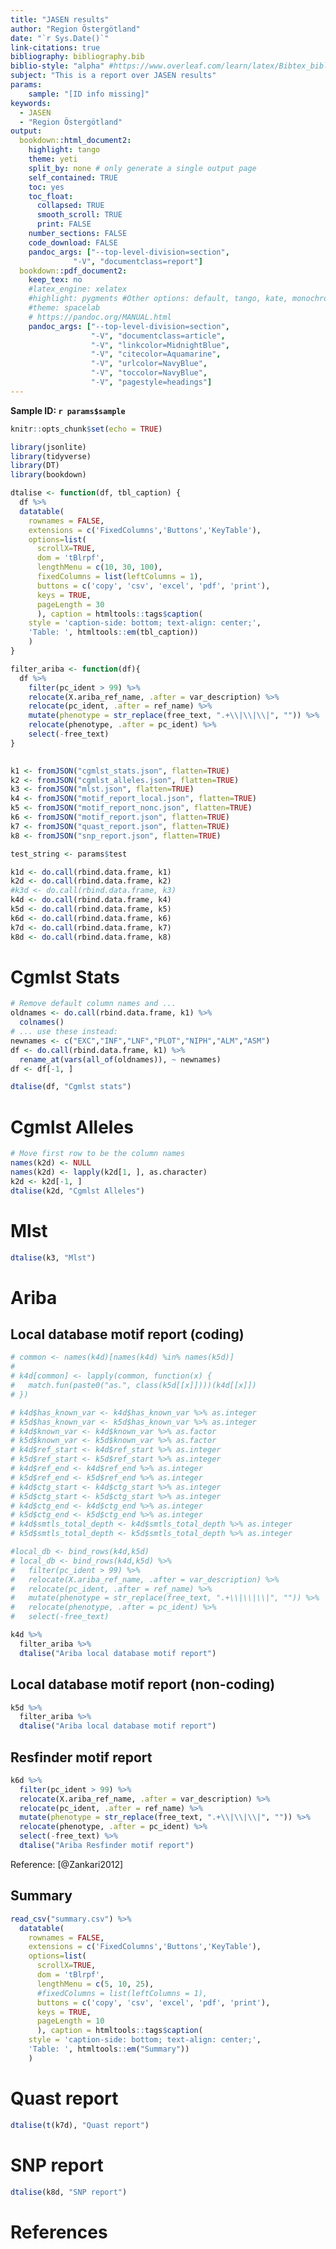 ```yaml
---
title: "JASEN results"
author: "Region Östergötland"
date: "`r Sys.Date()`"
link-citations: true
bibliography: bibliography.bib
biblio-style: "alpha" #https://www.overleaf.com/learn/latex/Bibtex_bibliography_styles
subject: "This is a report over JASEN results"
params:
    sample: "[ID info missing]"
keywords: 
  - JASEN
  - "Region Östergötland"
output:
  bookdown::html_document2:
    highlight: tango
    theme: yeti
    split_by: none # only generate a single output page
    self_contained: TRUE
    toc: yes
    toc_float: 
      collapsed: TRUE
      smooth_scroll: TRUE
      print: FALSE
    number_sections: FALSE
    code_download: FALSE
    pandoc_args: ["--top-level-division=section",
              "-V", "documentclass=report"]
  bookdown::pdf_document2:
    keep_tex: no
    #latex_engine: xelatex
    #highlight: pygments #Other options: default, tango, kate, monochrome, espresso, zenburn, haddock, and textmate
    #theme: spacelab
    # https://pandoc.org/MANUAL.html
    pandoc_args: ["--top-level-division=section",
                  "-V", "documentclass=article",
                  "-V", "linkcolor=MidnightBlue",
                  "-V", "citecolor=Aquamarine",
                  "-V", "urlcolor=NavyBlue",
                  "-V", "toccolor=NavyBlue",
                  "-V", "pagestyle=headings"]
---
```


**Sample ID: `r params$sample`**

```r
knitr::opts_chunk$set(echo = TRUE)
```


```r
library(jsonlite)
library(tidyverse)
library(DT)
library(bookdown)

dtalise <- function(df, tbl_caption) {
  df %>%
  datatable( 
    rownames = FALSE,
    extensions = c('FixedColumns','Buttons','KeyTable'),
    options=list(
      scrollX=TRUE,
      dom = 'tBlrpf',
      lengthMenu = c(10, 30, 100),
      fixedColumns = list(leftColumns = 1),
      buttons = c('copy', 'csv', 'excel', 'pdf', 'print'),
      keys = TRUE,
      pageLength = 30
      ), caption = htmltools::tags$caption(
    style = 'caption-side: bottom; text-align: center;',
    'Table: ', htmltools::em(tbl_caption))
    )
}

filter_ariba <- function(df){
  df %>% 
    filter(pc_ident > 99) %>%
    relocate(X.ariba_ref_name, .after = var_description) %>%
    relocate(pc_ident, .after = ref_name) %>%
    mutate(phenotype = str_replace(free_text, ".+\\|\\|\\|", "")) %>%
    relocate(phenotype, .after = pc_ident) %>%
    select(-free_text)
}
  

k1 <- fromJSON("cgmlst_stats.json", flatten=TRUE)
k2 <- fromJSON("cgmlst_alleles.json", flatten=TRUE)
k3 <- fromJSON("mlst.json", flatten=TRUE)
k4 <- fromJSON("motif_report_local.json", flatten=TRUE)
k5 <- fromJSON("motif_report_nonc.json", flatten=TRUE)
k6 <- fromJSON("motif_report.json", flatten=TRUE)
k7 <- fromJSON("quast_report.json", flatten=TRUE)
k8 <- fromJSON("snp_report.json", flatten=TRUE)

test_string <- params$test

k1d <- do.call(rbind.data.frame, k1)
k2d <- do.call(rbind.data.frame, k2)
#k3d <- do.call(rbind.data.frame, k3)
k4d <- do.call(rbind.data.frame, k4)
k5d <- do.call(rbind.data.frame, k5)
k6d <- do.call(rbind.data.frame, k6)
k7d <- do.call(rbind.data.frame, k7)
k8d <- do.call(rbind.data.frame, k8)
```


# Cgmlst Stats

```r
# Remove default column names and ...
oldnames <- do.call(rbind.data.frame, k1) %>%
  colnames()
# ... use these instead:
newnames <- c("EXC","INF","LNF","PLOT","NIPH","ALM","ASM")
df <- do.call(rbind.data.frame, k1) %>%
  rename_at(vars(all_of(oldnames)), ~ newnames)
df <- df[-1, ]

dtalise(df, "Cgmlst stats")
```

# Cgmlst Alleles

```r
# Move first row to be the column names
names(k2d) <- NULL
names(k2d) <- lapply(k2d[1, ], as.character)
k2d <- k2d[-1, ] 
dtalise(k2d, "Cgmlst Alleles")
```

# Mlst

```r
dtalise(k3, "Mlst")
```

# Ariba 

## Local database motif report (coding)

```r
# common <- names(k4d)[names(k4d) %in% names(k5d)]
# 
# k4d[common] <- lapply(common, function(x) {
#   match.fun(paste0("as.", class(k5d[[x]])))(k4d[[x]])
# })

# k4d$has_known_var <- k4d$has_known_var %>% as.integer
# k5d$has_known_var <- k5d$has_known_var %>% as.integer
# k4d$known_var <- k4d$known_var %>% as.factor
# k5d$known_var <- k5d$known_var %>% as.factor
# k4d$ref_start <- k4d$ref_start %>% as.integer
# k5d$ref_start <- k5d$ref_start %>% as.integer
# k4d$ref_end <- k4d$ref_end %>% as.integer
# k5d$ref_end <- k5d$ref_end %>% as.integer
# k4d$ctg_start <- k4d$ctg_start %>% as.integer
# k5d$ctg_start <- k5d$ctg_start %>% as.integer
# k4d$ctg_end <- k4d$ctg_end %>% as.integer
# k5d$ctg_end <- k5d$ctg_end %>% as.integer
# k4d$smtls_total_depth <- k4d$smtls_total_depth %>% as.integer
# k5d$smtls_total_depth <- k5d$smtls_total_depth %>% as.integer

#local_db <- bind_rows(k4d,k5d)
# local_db <- bind_rows(k4d,k5d) %>% 
#   filter(pc_ident > 99) %>% 
#   relocate(X.ariba_ref_name, .after = var_description) %>%
#   relocate(pc_ident, .after = ref_name) %>%
#   mutate(phenotype = str_replace(free_text, ".+\\|\\|\\|", "")) %>%
#   relocate(phenotype, .after = pc_ident) %>%
#   select(-free_text)

k4d %>% 
  filter_ariba %>%
  dtalise("Ariba local database motif report")
```

## Local database motif report (non-coding)

```r
k5d %>% 
  filter_ariba %>%
  dtalise("Ariba local database motif report")
```


## Resfinder motif report

```r
k6d %>% 
  filter(pc_ident > 99) %>% 
  relocate(X.ariba_ref_name, .after = var_description) %>%
  relocate(pc_ident, .after = ref_name) %>%
  mutate(phenotype = str_replace(free_text, ".+\\|\\|\\|", "")) %>%
  relocate(phenotype, .after = pc_ident) %>%
  select(-free_text) %>%
  dtalise("Ariba Resfinder motif report")
```

Reference: [@Zankari2012]

## Summary

```r
read_csv("summary.csv") %>%
  datatable( 
    rownames = FALSE,
    extensions = c('FixedColumns','Buttons','KeyTable'),
    options=list(
      scrollX=TRUE,
      dom = 'tBlrpf',
      lengthMenu = c(5, 10, 25),
      #fixedColumns = list(leftColumns = 1),
      buttons = c('copy', 'csv', 'excel', 'pdf', 'print'),
      keys = TRUE,
      pageLength = 10
      ), caption = htmltools::tags$caption(
    style = 'caption-side: bottom; text-align: center;',
    'Table: ', htmltools::em("Summary"))
    )
```

# Quast report

```r

dtalise(t(k7d), "Quast report")
```

# SNP report

```r
dtalise(k8d, "SNP report")
```

# References

